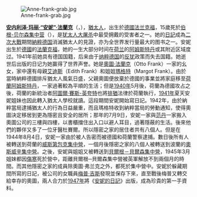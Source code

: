 [[File:Anne-frank-grab.jpg|left]]

'''[[安妮·法蘭克|安内利泽·玛丽·“安妮”·法蘭克]]'''（{{lang|de|Annelies Marie "Anne" Frank}}{{Audio-IPA|De-Annelies_Marie_Anne_Frank.ogg|[anɛliz maʁi anə fʁɑnk]}}，{{bd|1929年|6月12日|1945年|3月|catIdx=F}}），[[猶太人|猶太人]]，出生於[[德國|德國]][[法兰克福|法兰克福]]，15歲死於[[伯根-贝尔森集中营|伯根-贝尔森集中营]]（{{lang|en|Bergen-Belsen concentration camp}}），是[[犹太人大屠杀|犹太人大屠杀]]中最受拥戴的受害者之一。她的[[安妮的日記|日記]]成為[[二次大戰|二次大戰]]期間[[納粹德国|納粹德国]]消滅猶太人的見證，亦为全世界发行量最大的图书之一。安妮出生於[[德國|德國]]的[[法蘭克福|法蘭克福]]，她的一生大部分时间在[[荷兰|荷兰]]的[[阿姆斯特丹|阿姆斯特丹]]或其附近区域度过。1941年前她具有德国国籍，后来由于[[纳粹德国|纳粹德国]]的[[反犹|反犹]]政策而失去国籍。她逝世后出版的日记为她赢得了世界声誉。她是[[奧圖·法蘭克|奧圖·法蘭克]]（Otto Frank）一家的幺女，家中還有母親[[艾迪斯·法蘭克|艾迪斯]]（Edith Frank）和姐姐[[瑪格特·法蘭克|瑪格特]]（Margot Frank）。由於當時納粹德國排斥猶太人風氣日盛，父親奧圖便放棄於德國的事業並將家庭移至[[荷蘭|荷蘭]][[阿姆斯特丹|阿姆斯特丹]]，一家過著較為平順的生活；但是[[1940年|1940年]]5月後，荷蘭為德國攻占之後，荷蘭的新統治者[[阿圖爾·賽斯-英夸特|阿圖爾·賽斯-英夸特]]也將[[排猶|排猶]]法律於荷蘭執行，[[1941年|1941年]]夏天安妮姐妹也因此轉入猶太人學校就讀。這段期間安妮開始寫日記。1942年，由於納粹當局逮捕猶太人的行為日益嚴重，而且瑪格特收到納粹當局的勞動通知，使得奧圖決定移居到更為隱密且安全的居所；那年的7月9日，安妮一家與[[范丹|范丹]]一家搬入奧圖公司的三樓與四樓，以書櫃擋住出入口以避人耳目，過著隱蔽的生活。後來他們的夥伴又多了一位牙醫杜賽爾。所以隱密之家的居住者共有八個人。但是在1944年8月4日，安妮一家由於被人告密而被德國和荷蘭警察逮捕。數日後所有人被轉送到荷蘭的[[威斯第包克集中營|威斯第包克集中營]]，一個月後隱密之家的八個人被轉送到波蘭的[[奧斯威辛集中營|奧斯威辛集中營]]。之後，安妮與姐姐又被轉送到[[貝爾根－貝爾森集中營|貝爾根－貝爾森集中營]]，1945年3月姐妹都因[[傷寒|傷寒]]死於營中，距離貝爾根─貝爾森集中營被英軍解放不到兩個月的時間。而其他隱密之家的成員除奧圖·弗兰克之外，都死於集中營中。安妮於躲藏期間所寫的日記，被公司的女職員[[梅普·吉斯|梅普·吉斯]]發現並保存下來，直至戰後梅普又轉交給幸存的奧圖，兩人合力於[[1947年|1947年]]將《[[安妮的日記|安妮的日記]]》出版，成為珍貴的第一手資料。